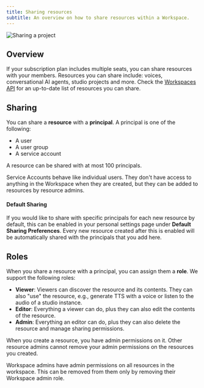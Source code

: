 ```yaml
---
title: Sharing resources
subtitle: An overview on how to share resources within a Workspace.
---
```


<img
  src="/assets/images/product-guides/workspaces/share-project.png"
  alt="Sharing a project"
  className="w-full rounded-lg"
/>

## Overview

If your subscription plan includes multiple seats, you can share resources with your members. Resources you
can share include: voices, conversational AI agents, studio projects and more. Check the
[Workspaces API](/docs/api-reference/workspace/share-workspace-resource) for an up-to-date list of resources you can share.

## Sharing

You can share a **resource** with a **principal**. A principal is one of the following:

- A user
- A user group
- A service account

A resource can be shared with at most 100 principals.

Service Accounts behave like individual users. They don't have access to anything in the Workspace when they are created, but they can be added to resources by resource admins.

#### Default Sharing

If you would like to share with specific principals for each new resource by default, this can be enabled in your personal settings page under **Default Sharing Preferences**. 
Every new resource created after this is enabled will be automatically shared with the principals that you add here. 


## Roles

When you share a resource with a principal, you can assign them a **role**. We support the following roles:

- **Viewer**: Viewers can discover the resource and its contents. They can also "use" the resource, e.g., generate TTS with a voice or listen to the audio of a studio instance.
- **Editor**: Everything a viewer can do, plus they can also edit the contents of the resource.
- **Admin**: Everything an editor can do, plus they can also delete the resource and manage sharing permissions.

When you create a resource, you have admin permissions on it. Other resource admins cannot remove your admin permissions on the resources you created.

<Warning>
  Workspace admins have admin permissions on all resources in the workspace. This can be removed
  from them only by removing their Workspace admin role.
</Warning>
